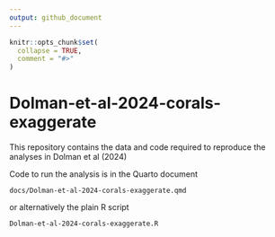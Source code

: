 ```yaml
---
output: github_document
---
```


<!-- README.md is generated from README.Rmd. Please edit that file -->

```r
knitr::opts_chunk$set(
  collapse = TRUE,
  comment = "#>"
)
```

# Dolman-et-al-2024-corals-exaggerate

This repository contains the data and code required to reproduce the analyses in Dolman et al (2024)

Code to run the analysis is in the Quarto document 

`docs/Dolman-et-al-2024-corals-exaggerate.qmd`

or alternatively the plain R script 

`Dolman-et-al-2024-corals-exaggerate.R`

